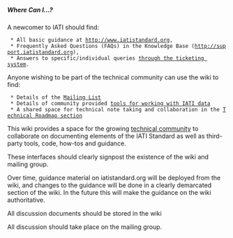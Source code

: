 =====Where Can I...?=====

A newcomer to IATI should find:
  * All basic guidance at [[http://www.iatistandard.org]], 
  * Frequently Asked Questions (FAQs) in the Knowledge Base ([[http://support.iatistandard.org]]), 
  * Answers to specific/individual queries [[http://support.iatistandard.org/anonymous_requests/new|through the ticketing system]]. 

Anyone wishing to be part of the technical community can use the wiki to find:
  * Details of the [[community:mailing_list|Mailing List]]
  * Details of community provided [[tools:Start|tools for working with IATI data]]
  * A shared space for technical note taking and collaboration in the [[roadmap:start|Technical Roadmap section]]

This wiki provides a space for the growing [[community:start|technical community]] to collaborate on documenting elements of the IATI Standard as well as third-party tools, code, how-tos and guidance. 

These interfaces should clearly signpost the existence of the wiki and mailing group.

Over time, guidance material on iatistandard.org will be deployed from the wiki, and changes to the guidance will be done in a clearly demarcated section of the wiki. In the future this will make the guidance on the wiki authoritative.

All discussion documents should be stored in the wiki

All discussion should take place on the mailing group.